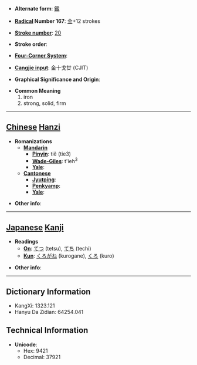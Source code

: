 * '''Alternate form''': [[鐵]]

* '''[[Wiktionary:Chinese radical index| Radical]] Number 167''': [[Wiktionary:Chinese radical index 金|金]]+12 strokes

* '''[[Wiktionary:Chinese total strokes index|Stroke number]]''': [[Wiktionary:Chinese total strokes index 20|20]]

* '''Stroke order''': 

* '''[[Wiktionary:Chinese four corner index|Four-Corner System]]''': 

* '''[[Wiktionary:Chinese Cangjie index|Cangjie input]]''': 金十戈廿 (CJIT)

* '''Graphical Significance and Origin''': 

* '''Common Meaning'''
*#iron
*# strong, solid, firm


----

== [[Chinese]] [[Hanzi]] ==

* '''Romanizations'''
** '''[[Mandarin]]'''
*** '''[[Pinyin]]''': tiě (tie3)
*** '''[[Wade-Giles]]''': t'ieh<sup>3</sup>
*** '''[[Yale]]''': 
** '''[[Cantonese]]'''
*** '''[[Jyutping]]''':
*** '''[[Penkyamp]]''': 
*** '''[[Yale]]''': 

* '''Other info''': 

----

== [[Japanese]] [[Kanji]] ==

* '''Readings'''
** '''[[On]]''': [[てつ]] (tetsu), [[てち]] (techi)
** '''[[Kun]]''': [[くろがね]] (kurogane), [[くろ]] (kuro)

* '''Other info''':  

----

== Dictionary Information ==

* KangXi: 1323.121
* Hanyu Da Zidian: 64254.041

== Technical Information ==

* '''Unicode''':
** Hex: 9421
** Decimal: 37921